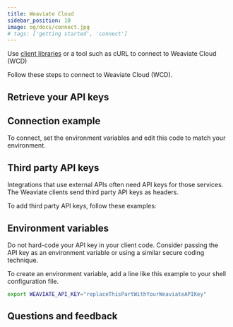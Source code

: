 ```yaml
---
title: Weaviate Cloud
sidebar_position: 10
image: og/docs/connect.jpg
# tags: ['getting started', 'connect']
---
```




Use [client libraries](/developers/weaviate/client-libraries) or a tool such as cURL to connect to Weaviate Cloud (WCD)


<APICloudConnect/>

Follow these steps to connect to Weaviate Cloud (WCD).

## Retrieve your API keys


<RetrieveAPIKeys/>

## Connection example

To connect, set the environment variables and edit this code to match your environment.


<WCDAuthenticationApiKey/>

## Third party API keys

Integrations that use external APIs often need API keys for those services. The Weaviate clients send third party API keys as headers.

To add third party API keys, follow these examples:

<WCDAuthAndInferenceKeys/>

## Environment variables

Do not hard-code your API key in your client code. Consider passing the API key as an environment variable or using a similar secure coding technique.

To create an environment variable, add a line like this example to your shell configuration file.

```bash
export WEAVIATE_API_KEY="replaceThisPartWithYourWeaviateAPIKey"
```

## Questions and feedback


<DocsFeedback/>

